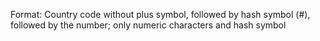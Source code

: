 Format: Country code without plus symbol, followed by hash symbol (#), followed by the number; only numeric characters and hash symbol